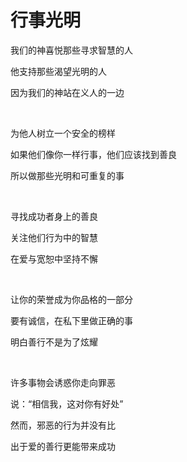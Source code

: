 # 行事光明

我们的神喜悦那些寻求智慧的人

他支持那些渴望光明的人

因为我们的神站在义人的一边

<p></p>

<br />

为他人树立一个安全的榜样

如果他们像你一样行事，他们应该找到善良

所以做那些光明和可重复的事

<p></p>

<br />

寻找成功者身上的善良

关注他们行为中的智慧

在爱与宽恕中坚持不懈

<p></p>

<br />

让你的荣誉成为你品格的一部分

要有诚信，在私下里做正确的事

明白善行不是为了炫耀

<p></p>

<br />

许多事物会诱惑你走向罪恶

说：“相信我，这对你有好处”

然而，邪恶的行为并没有比

出于爱的善行更能带来成功